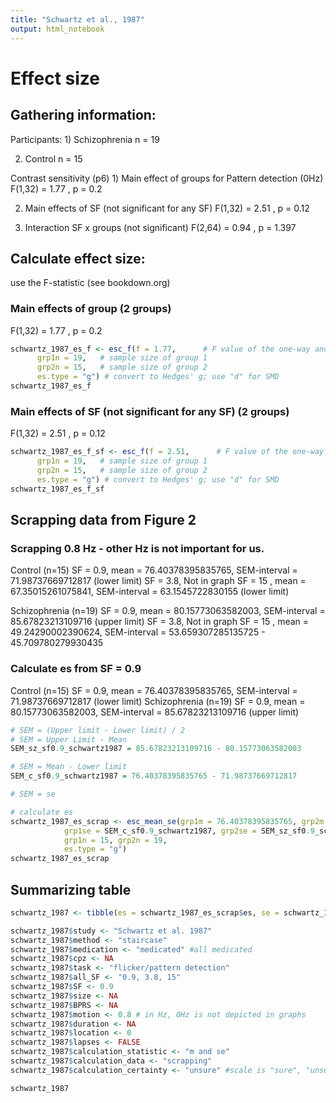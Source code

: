 ```yaml
---
title: "Schwartz et al., 1987"
output: html_notebook
---
```


# Effect size

## Gathering information:

Participants: 
1) Schizophrenia
  n = 19
    
2) Control
  n = 15


Contrast sensitivity (p6)
1) Main effect of groups for Pattern detection (0Hz)
F(1,32) = 1.77 , p = 0.2

2) Main effects of SF (not significant for any SF)
  F(1,32) = 2.51 , p = 0.12

3) Interaction SF x groups (not significant)
  F(2,64) = 0.94 , p = 1.397
  

## Calculate effect size:
  use the F-statistic (see bookdown.org)

### Main effects of group (2 groups)
 F(1,32) = 1.77 , p = 0.2
```r
schwartz_1987_es_f <- esc_f(f = 1.77,      # F value of the one-way anova
      grp1n = 19,   # sample size of group 1 
      grp2n = 15,   # sample size of group 2
      es.type = "g") # convert to Hedges' g; use "d" for SMD
schwartz_1987_es_f
```  

### Main effects of SF (not significant for any SF) (2 groups)
  F(1,32) = 2.51 , p = 0.12
```r
schwartz_1987_es_f_sf <- esc_f(f = 2.51,      # F value of the one-way anova
      grp1n = 19,   # sample size of group 1 
      grp2n = 15,   # sample size of group 2
      es.type = "g") # convert to Hedges' g; use "d" for SMD
schwartz_1987_es_f_sf
```


## Scrapping data from Figure 2
### Scrapping 0.8 Hz - other Hz is not important for us.
Control (n=15)
SF = 0.9, mean = 76.40378395835765, SEM-interval = 71.98737669712817 (lower limit)
SF = 3.8, Not in graph 
SF = 15 , mean = 67.35015261075841, SEM-interval = 63.1545722830155 (lower limit)

Schizophrenia (n=19)
SF = 0.9, mean = 80.15773063582003, SEM-interval = 85.67823213109716 (upper limit)
SF = 3.8, Not in graph 
SF = 15 , mean = 49.24290002390624, SEM-interval = 53.659307285135725 - 45.709780279930435


### Calculate es from SF = 0.9
Control (n=15)
SF = 0.9, mean = 76.40378395835765, SEM-interval = 71.98737669712817 (lower limit)
Schizophrenia (n=19)
SF = 0.9, mean = 80.15773063582003, SEM-interval = 85.67823213109716 (upper limit)
```r
# SEM = (Upper limit - Lower limit) / 2
# SEM = Upper Limit - Mean
SEM_sz_sf0.9_schwartz1987 = 85.67823213109716 - 80.15773063582003

# SEM = Mean - Lower limit
SEM_c_sf0.9_schwartz1987 = 76.40378395835765 - 71.98737669712817

# SEM = se

# calculate es
schwartz_1987_es_scrap <- esc_mean_se(grp1m = 76.40378395835765, grp2m = 80.15773063582003, 
            grp1se = SEM_c_sf0.9_schwartz1987, grp2se = SEM_sz_sf0.9_schwartz1987, 
            grp1n = 15, grp2n = 19, 
            es.type = "g")
schwartz_1987_es_scrap


```



## Summarizing table
```r
schwartz_1987 <- tibble(es = schwartz_1987_es_scrap$es, se = schwartz_1987_es_scrap$se ) 

schwartz_1987$study <- "Schwartz et al. 1987"
schwartz_1987$method <- "staircase"
schwartz_1987$medication <- "medicated" #all medicated
schwartz_1987$cpz <- NA
schwartz_1987$task <- "flicker/pattern detection"
schwartz_1987$all_SF <- "0.9, 3.8, 15"
schwartz_1987$SF <- 0.9
schwartz_1987$size <- NA
schwartz_1987$BPRS <- NA
schwartz_1987$motion <- 0.8 # in Hz, 0Hz is not depicted in graphs 
schwartz_1987$duration <- NA
schwartz_1987$location <- 0
schwartz_1987$lapses <- FALSE 
schwartz_1987$calculation_statistic <- "m and se"  
schwartz_1987$calculation_data <- "scrapping" 
schwartz_1987$calculation_certainty <- "unsure" #scale is "sure", "unsure", "very unsure"

schwartz_1987
```


